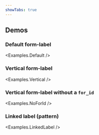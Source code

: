 ```yaml
---
showTabs: true
---
```



## Demos

### Default form-label

<Examples.Default />

### Vertical form-label

<Examples.Vertical />

### Vertical form-label without a `for_id`

<Examples.NoForId />

### Linked label (pattern)

<Examples.LinkedLabel />
